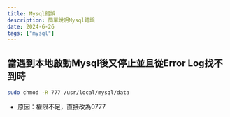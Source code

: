 ```yaml
---
title: Mysql錯誤
description: 簡單說明Mysql錯誤
date: 2024-6-26
tags: ["mysql"]
---
```


## 當遇到本地啟動Mysql後又停止並且從Error Log找不到時
```bash
sudo chmod -R 777 /usr/local/mysql/data
```
- 原因：權限不足，直接改為0777